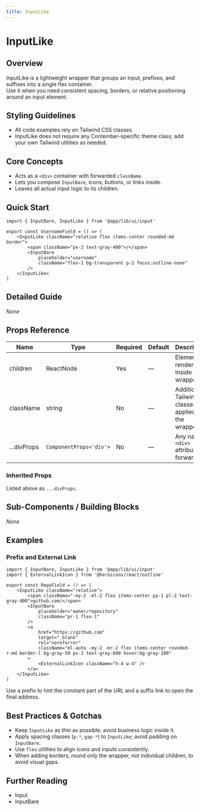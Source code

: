 ```yaml
---
title: InputLike
---
```


<!-- Edited by human: false -->
<!-- Examples count: 3 -->
<!-- Source examples: 0 -->
<!-- Playground examples: 1 -->
<!-- External examples: 2 -->
<!-- Import examples: 3 -->

# InputLike

## Overview
InputLike is a lightweight wrapper that groups an input, prefixes, and suffixes into a single flex container.  
Use it when you need consistent spacing, borders, or relative positioning around an input element.

## Styling Guidelines
* All code examples rely on Tailwind CSS classes.  
* InputLike does not require any Contember-specific theme class; add your own Tailwind utilities as needed.

## Core Concepts
* Acts as a `<div>` container with forwarded `className`.
* Lets you compose `InputBare`, icons, buttons, or links inside.
* Leaves all actual input logic to its children.

## Quick Start
```tsx
import { InputBare, InputLike } from '@app/lib/ui/input'

export const UsernameField = () => (
	<InputLike className="relative flex items-center rounded-md border">
		<span className="px-2 text-gray-400">/</span>
		<InputBare
			placeholder="username"
			className="flex-1 bg-transparent p-2 focus:outline-none"
		/>
	</InputLike>
)
```

## Detailed Guide
_None_

## Props Reference
| Name | Type | Required | Default | Description |
|------|------|----------|---------|-------------|
| children | ReactNode | Yes | — | Elements rendered inside the wrapper. |
| className | string | No | — | Additional Tailwind classes applied to the wrapper. |
| ...divProps | `ComponentProps<'div'>` | No | — | Any native `<div>` attribute is forwarded. |

### Inherited Props
Listed above as `...divProps`.

## Sub-Components / Building Blocks
_None_

## Examples

### Prefix and External Link
```tsx
import { InputBare, InputLike } from '@app/lib/ui/input'
import { ExternalLinkIcon } from '@heroicons/react/outline'

export const RepoField = () => (
	<InputLike className="relative">
		<span className="-my-2 -ml-2 flex items-center py-1 pl-2 text-gray-400">github.com/</span>
		<InputBare
			placeholder="owner/repository"
			className="pr-1 flex-1"
		/>
		<a
			href="https://github.com"
			target="_blank"
			rel="noreferrer"
			className="ml-auto -my-2 -mr-2 flex items-center rounded-r-md border-l bg-gray-50 px-2 text-gray-600 hover:bg-gray-100"
		>
			<ExternalLinkIcon className="h-4 w-4" />
		</a>
	</InputLike>
)
```
Use a prefix to hint the constant part of the URL and a suffix link to open the final address.

## Best Practices & Gotchas
* Keep `InputLike` as thin as possible; avoid business logic inside it.  
* Apply spacing classes (`p-*`, `gap-*`) to `InputLike`; avoid padding on `InputBare`.  
* Use `flex` utilities to align icons and inputs consistently.  
* When adding borders, round only the wrapper, not individual children, to avoid visual gaps.

## Further Reading
* Input  
* InputBare  

<!-- End of Generated Documentation -->